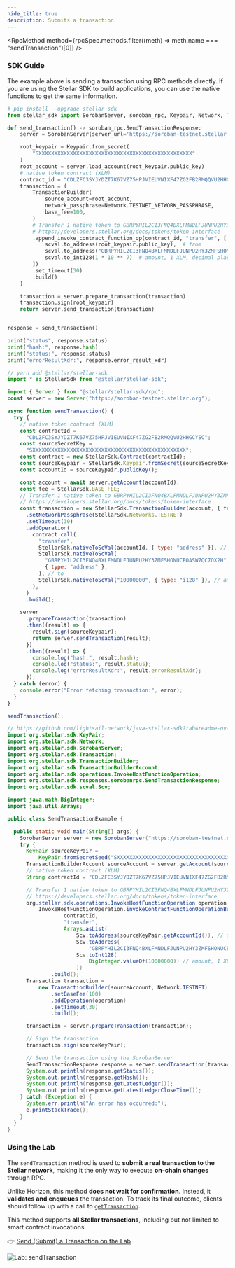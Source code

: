 ```yaml
---
hide_title: true
description: Submits a transaction
---
```



<RpcMethod
  method={rpcSpec.methods.filter((meth) => meth.name === "sendTransaction")[0]}
/>

### SDK Guide

The example above is sending a transaction using RPC methods directly. If you are using the Stellar SDK to build applications, you can use the native functions to get the same information.

<CodeExample>

```python
# pip install --upgrade stellar-sdk
from stellar_sdk import SorobanServer, soroban_rpc, Keypair, Network, TransactionBuilder, scval

def send_transaction() -> soroban_rpc.SendTransactionResponse:
    server = SorobanServer(server_url='https://soroban-testnet.stellar.org', client=None)

    root_keypair = Keypair.from_secret(
        "SXXXXXXXXXXXXXXXXXXXXXXXXXXXXXXXXXXXXXXXXXXXXXXXXX"
    )
    root_account = server.load_account(root_keypair.public_key)
    # native token contract (XLM)
    contract_id = "CDLZFC3SYJYDZT7K67VZ75HPJVIEUVNIXF47ZG2FB2RMQQVU2HHGCYSC"
    transaction = (
        TransactionBuilder(
            source_account=root_account,
            network_passphrase=Network.TESTNET_NETWORK_PASSPHRASE,
            base_fee=100,
        )
        # Transfer 1 native token to GBRPYHIL2CI3FNQ4BXLFMNDLFJUNPU2HY3ZMFSHONUCEOASW7QC7OX2H
        # https://developers.stellar.org/docs/tokens/token-interface
        .append_invoke_contract_function_op(contract_id, "transfer", [
            scval.to_address(root_keypair.public_key),  # from
            scval.to_address("GBRPYHIL2CI3FNQ4BXLFMNDLFJUNPU2HY3ZMFSHONUCEOASW7QC7OX2H"),  # to
            scval.to_int128(1 * 10 ** 7)  # amount, 1 XLM, decimal places are 7
        ])
        .set_timeout(30)
        .build()
    )

    transaction = server.prepare_transaction(transaction)
    transaction.sign(root_keypair)
    return server.send_transaction(transaction)


response = send_transaction()

print("status", response.status)
print("hash:", response.hash)
print("status:", response.status)
print("errorResultXdr:", response.error_result_xdr)
```

```js
// yarn add @stellar/stellar-sdk
import * as StellarSdk from "@stellar/stellar-sdk";

import { Server } from "@stellar/stellar-sdk/rpc";
const server = new Server("https://soroban-testnet.stellar.org");

async function sendTransaction() {
  try {
    // native token contract (XLM)
    const contractId =
      "CDLZFC3SYJYDZT7K67VZ75HPJVIEUVNIXF47ZG2FB2RMQQVU2HHGCYSC";
    const sourceSecretKey =
      "SXXXXXXXXXXXXXXXXXXXXXXXXXXXXXXXXXXXXXXXXXXXXXXXXX";
    const contract = new StellarSdk.Contract(contractId);
    const sourceKeypair = StellarSdk.Keypair.fromSecret(sourceSecretKey);
    const accountId = sourceKeypair.publicKey();

    const account = await server.getAccount(accountId);
    const fee = StellarSdk.BASE_FEE;
    // Transfer 1 native token to GBRPYHIL2CI3FNQ4BXLFMNDLFJUNPU2HY3ZMFSHONUCEOASW7QC7OX2H
    // https://developers.stellar.org/docs/tokens/token-interface
    const transaction = new StellarSdk.TransactionBuilder(account, { fee })
      .setNetworkPassphrase(StellarSdk.Networks.TESTNET)
      .setTimeout(30)
      .addOperation(
        contract.call(
          "transfer",
          StellarSdk.nativeToScVal(accountId, { type: "address" }), // from
          StellarSdk.nativeToScVal(
            "GBRPYHIL2CI3FNQ4BXLFMNDLFJUNPU2HY3ZMFSHONUCEOASW7QC7OX2H",
            { type: "address" },
          ), // to
          StellarSdk.nativeToScVal("10000000", { type: "i128" }), // amount, 1 XLM, decimal places are 7
        ),
      )
      .build();

    server
      .prepareTransaction(transaction)
      .then((result) => {
        result.sign(sourceKeypair);
        return server.sendTransaction(result);
      })
      .then((result) => {
        console.log("hash:", result.hash);
        console.log("status:", result.status);
        console.log("errorResultXdr:", result.errorResultXdr);
      });
  } catch (error) {
    console.error("Error fetching transaction:", error);
  }
}

sendTransaction();
```

```java
// https://github.com/lightsail-network/java-stellar-sdk?tab=readme-ov-file#installation
import org.stellar.sdk.KeyPair;
import org.stellar.sdk.Network;
import org.stellar.sdk.SorobanServer;
import org.stellar.sdk.Transaction;
import org.stellar.sdk.TransactionBuilder;
import org.stellar.sdk.TransactionBuilderAccount;
import org.stellar.sdk.operations.InvokeHostFunctionOperation;
import org.stellar.sdk.responses.sorobanrpc.SendTransactionResponse;
import org.stellar.sdk.scval.Scv;

import java.math.BigInteger;
import java.util.Arrays;

public class SendTransactionExample {

  public static void main(String[] args) {
    SorobanServer server = new SorobanServer("https://soroban-testnet.stellar.org");
    try {
      KeyPair sourceKeyPair =
          KeyPair.fromSecretSeed("SXXXXXXXXXXXXXXXXXXXXXXXXXXXXXXXXXXXXXXXXXXXXXXXXX");
      TransactionBuilderAccount sourceAccount = server.getAccount(sourceKeyPair.getAccountId());
      // native token contract (XLM)
      String contractId = "CDLZFC3SYJYDZT7K67VZ75HPJVIEUVNIXF47ZG2FB2RMQQVU2HHGCYSC";

      // Transfer 1 native token to GBRPYHIL2CI3FNQ4BXLFMNDLFJUNPU2HY3ZMFSHONUCEOASW7QC7OX2H
      // https://developers.stellar.org/docs/tokens/token-interface
      org.stellar.sdk.operations.InvokeHostFunctionOperation operation =
          InvokeHostFunctionOperation.invokeContractFunctionOperationBuilder(
                  contractId,
                  "transfer",
                  Arrays.asList(
                      Scv.toAddress(sourceKeyPair.getAccountId()), // from
                      Scv.toAddress(
                          "GBRPYHIL2CI3FNQ4BXLFMNDLFJUNPU2HY3ZMFSHONUCEOASW7QC7OX2H"), // to
                      Scv.toInt128(
                          BigInteger.valueOf(10000000)) // amount, 1 XLM, decimal places are 7
                      ))
              .build();
      Transaction transaction =
          new TransactionBuilder(sourceAccount, Network.TESTNET)
              .setBaseFee(100)
              .addOperation(operation)
              .setTimeout(30)
              .build();

      transaction = server.prepareTransaction(transaction);

      // Sign the transaction
      transaction.sign(sourceKeyPair);

      // Send the transaction using the SorobanServer
      SendTransactionResponse response = server.sendTransaction(transaction);
      System.out.println(response.getStatus());
      System.out.println(response.getHash());
      System.out.println(response.getLatestLedger());
      System.out.println(response.getLatestLedgerCloseTime());
    } catch (Exception e) {
      System.err.println("An error has occurred:");
      e.printStackTrace();
    }
  }
}
```

</CodeExample>

### Using the Lab

The `sendTransaction` method is used to **submit a real transaction to the Stellar network**, making it the only way to execute **on-chain changes** through RPC.

Unlike Horizon, this method **does not wait for confirmation**. Instead, it **validates and enqueues** the transaction. To track its final outcome, clients should follow up with a call to [`getTransaction`](/docs/data/apis/rpc/api-reference/methods/getTransaction).

This method supports **all Stellar transactions**, including but not limited to smart contract invocations.

👉 [Send (Submit) a Transaction on the Lab](https://lab.stellar.org/endpoints/rpc/send-transaction?$=network$id=testnet&label=Testnet&horizonUrl=https:////horizon-testnet.stellar.org&rpcUrl=https:////soroban-testnet.stellar.org&passphrase=Test%20SDF%20Network%20/;%20September%202015;;)

![Lab: sendTransaction](/assets/api/rpc/sendtransaction.gif)
